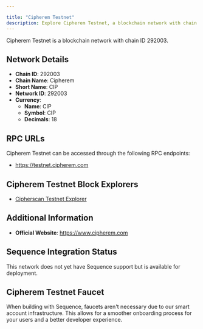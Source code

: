```yaml
---

title: "Cipherem Testnet"
description: Explore Cipherem Testnet, a blockchain network with chain ID 292003. Learn about its native currency, CIP, and how to interact with the network.
---
```




Cipherem Testnet is a blockchain network with chain ID 292003.

## Network Details

- **Chain ID**: 292003
- **Chain Name**: Cipherem
- **Short Name**: CIP
- **Network ID**: 292003
- **Currency**: 
  - **Name**: CIP
  - **Symbol**: CIP
  - **Decimals**: 18

## RPC URLs

Cipherem Testnet can be accessed through the following RPC endpoints:

- https://testnet.cipherem.com

## Cipherem Testnet Block Explorers

- [Cipherscan Testnet Explorer](https://cipherscan.net)

## Additional Information

- **Official Website**: https://www.cipherem.com

## Sequence Integration Status

This network does not yet have Sequence support but is available for deployment.

## Cipherem Testnet Faucet

When building with Sequence, faucets aren't necessary due to our smart account infrastructure. This allows for a smoother onboarding process for your users and a better developer experience.
